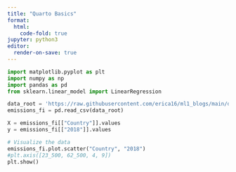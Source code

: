 ```yaml
---
title: "Quarto Basics"
format:
  html:
    code-fold: true
jupyter: python3
editor:
  render-on-save: true
---
```


```python
import matplotlib.pyplot as plt
import numpy as np
import pandas as pd
from sklearn.linear_model import LinearRegression

data_root = 'https://raw.githubusercontent.com/erica16/ml1_blogs/main/data/historical_emissions.csv'
emissions_fi = pd.read_csv(data_root)

X = emissions_fi[["Country"]].values
y = emissions_fi[["2018"]].values

# Visualize the data
emissions_fi.plot.scatter("Country", "2018")
#plt.axis([23_500, 62_500, 4, 9])
plt.show()
```